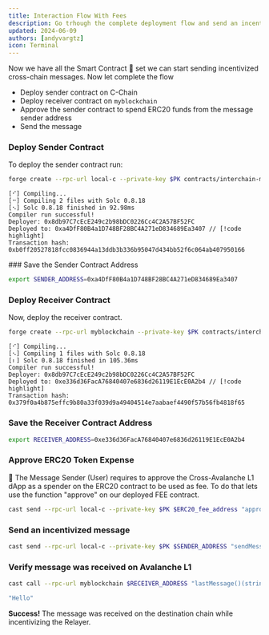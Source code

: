 ```yaml
---
title: Interaction Flow With Fees
description: Go trhough the complete deployment flow and send an incentivized message.
updated: 2024-06-09
authors: [andyvargtz]
icon: Terminal
---
```


Now we have all the Smart Contract 📜 set we can start sending incentivized cross-chain messages. Now let complete the flow 

- Deploy sender contract on C-Chain
- Deploy receiver contract on `myblockchain`
- Approve the sender contract to spend ERC20 funds from the message sender address
- Send the message

<Steps>
<Step>

### Deploy Sender Contract 

To deploy the sender contract run:

```bash
forge create --rpc-url local-c --private-key $PK contracts/interchain-messaging/incentivize-relayer/senderWithFees.sol:SenderWithFeesOnCChain --broadcast
```
```
[⠊] Compiling...
[⠒] Compiling 2 files with Solc 0.8.18
[⠢] Solc 0.8.18 finished in 92.98ms
Compiler run successful!
Deployer: 0x8db97C7cEcE249c2b98bDC0226Cc4C2A57BF52FC
Deployed to: 0xa4DfF80B4a1D748BF28BC4A271eD834689Ea3407 // [!code highlight]
Transaction hash: 0xb0ff20527818fcc0836944a13ddb3b336b95047d434bb52f6c064ab407950166
```

</Step>
<Step>
### Save the Sender Contract Address

```bash
export SENDER_ADDRESS=0xa4DfF80B4a1D748BF28BC4A271eD834689Ea3407
```

</Step>
<Step>

### Deploy Receiver Contract

Now, deploy the receiver contract.

```bash
forge create --rpc-url myblockchain --private-key $PK contracts/interchain-messaging/incentivize-relayer/receiverWithFees.sol:ReceiverOnSubnet --broadcast
```
```
[⠊] Compiling...
[⠢] Compiling 1 files with Solc 0.8.18
[⠆] Solc 0.8.18 finished in 105.36ms
Compiler run successful!
Deployer: 0x8db97C7cEcE249c2b98bDC0226Cc4C2A57BF52FC
Deployed to: 0xe336d36FacA76840407e6836d26119E1EcE0A2b4 // [!code highlight]
Transaction hash: 0x379f0a4b875effc9b80a33f039d9a49404514e7aabaef4490f57b56fb4818f65
```

</Step>
<Step>

### Save the Receiver Contract Address

```bash
export RECEIVER_ADDRESS=0xe336d36FacA76840407e6836d26119E1EcE0A2b4
```

</Step>
<Step>

### Approve ERC20 Token Expense

👩 The Message Sender (User) requires to approve the Cross-Avalanche L1 dApp as a spender on the ERC20 contract to be used as fee. To do that lets use the function "approve" on our deployed FEE contract.

```bash
cast send --rpc-url local-c --private-key $PK $ERC20_fee_address "approve(address,uint256)" $SENDER_ADDRESS 500000000000000
```

</Step>
<Step>

### Send an incentivized message

```bash
cast send --rpc-url local-c --private-key $PK $SENDER_ADDRESS "sendMessage(address, string, address)" $RECEIVER_ADDRESS "Hello" $ERC20_fee_address
```

</Step>
<Step>

### Verify message was received on Avalanche L1 

```bash
cast call --rpc-url myblockchain $RECEIVER_ADDRESS "lastMessage()(string)"
```
```bash
"Hello"
```

**Success!** The message was received on the destination chain while incentivizing the Relayer.

</Step>
</Steps>